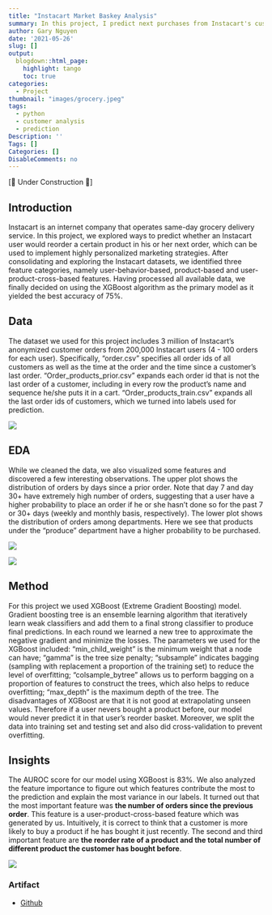 ```yaml
---
title: "Instacart Market Baskey Analysis"
summary: In this project, I predict next purchases from Instacart's customer purchases data using XGBoost.
author: Gary Nguyen
date: '2021-05-26'
slug: []
output:
  blogdown::html_page:
    highlight: tango
    toc: true
categories:
  - Project
thumbnail: "images/grocery.jpeg"
tags:
  - python
  - customer analysis
  - prediction
Description: ''
Tags: []
Categories: []
DisableComments: no
---
```


[🚧 Under Construction 🚧]

## Introduction

Instacart is an internet company that operates same-day grocery delivery service. In this project, we explored ways to predict whether an Instacart user would reorder a certain product in his or her next order, which can be used to implement highly personalized marketing strategies. After consolidating and exploring the Instacart datasets, we identified three feature categories, namely user-behavior-based, product-based and user-product-cross-based features. Having processed all available data, we finally decided on using the XGBoost algorithm as the primary model as it yielded the best accuracy of 75%.

## Data

The dataset we used for this project includes 3 million of Instacart’s anonymized customer orders from 200,000 Instacart users (4 - 100 orders for each user). Specifically, “order.csv” specifies all order ids of all customers as well as the time at the order and the time since a customer’s last order. “Order_products_prior.csv” expands each order id that is not the last order of a customer, including in every row the product’s name and sequence he/she puts it in a cart. “Order_products_train.csv” expands all the last order ids of customers, which we turned into labels used for prediction.

![](instacart_data_shape.png)

## EDA

While we cleaned the data, we also visualized some features and discovered a few interesting observations. The upper plot shows the distribution of orders by days since a prior order. Note that day 7 and day 30+ have extremely high number of orders, suggesting that a user have a higher probability to place an order if he or she hasn’t done so for the past 7 or 30+ days (weekly and monthly basis, respectively). The lower plot shows the distribution of orders among departments. Here we see that products under the “produce” department have a higher probability to be purchased.

![](instacart_prior_order.png)

![](instacart_order_by_dept.png)

## Method

For this project we used XGBoost (Extreme Gradient Boosting) model. Gradient boosting tree is an ensemble learning algorithm that iteratively learn weak classifiers and add them to a final strong classifier to produce final predictions. In each round we learned a new tree to approximate the negative gradient and minimize the losses. The parameters we used for the XGBoost included: “min_child_weight” is the minimum weight that a node can have; “gamma” is the tree size penalty; “subsample” indicates bagging (sampling with replacement a proportion of the training set) to reduce the level of overfitting; “colsample_bytree” allows us to perform bagging on a proportion of features to construct the trees, which also helps to reduce overfitting; “max_depth” is the maximum depth of the tree. The disadvantages of XGBoost are that it is not good at extrapolating unseen values. Therefore if a user nevers bought a product before, our model would never predict it in that user’s reorder basket. Moreover, we split the data into training set and testing set and also did cross-validation to prevent overfitting.

## Insights

The AUROC score for our model using XGBoost is 83%. We also analyzed the feature importance to figure out which features contribute the most to the prediction and explain the most variance in our labels. It turned out that the most important feature was **the number of orders since the previous order**. This feature is a user-product-cross-based feature which was generated by us. Intuitively, it is correct to think that a customer is more likely to buy a product if he has bought it just recently. The second and third important feature are **the reorder rate of a product and the total number of different product the customer has bought before**. 

![](instacart_auc.png)

### Artifact

* [Github](https://github.com/hnguyen1174/instacart-market-basket-analysis)

